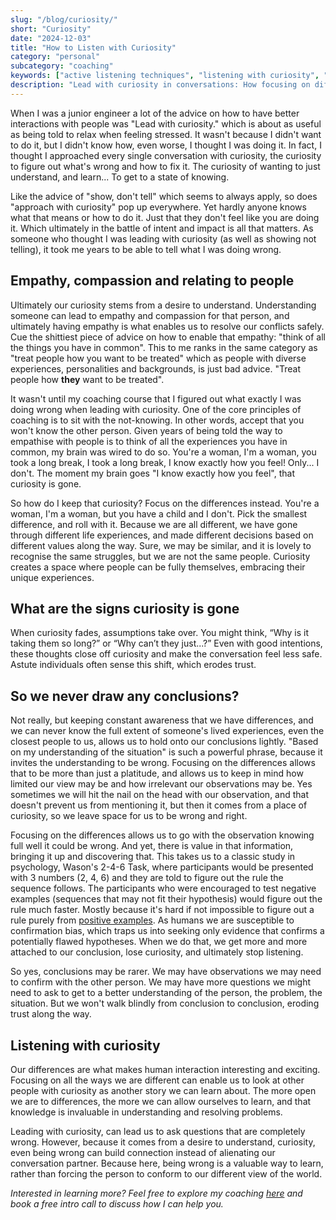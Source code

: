 ```yaml
---
slug: "/blog/curiosity/"
short: "Curiosity"
date: "2024-12-03"
title: "How to Listen with Curiosity"
category: "personal"
subcategory: "coaching"
keywords: ["active listening techniques", "listening with curiosity", "empathy and coaching", "effective communication tips", "coaching principles", "confirmation bias in communication", "overcoming assumptions in communication", "effective conflict resolution", "effective problem solving", "overcoming assumptions in relationships", "safe communication", "open communication", "listening for black swans", "Wason's 2-4-6 task", "fostering trust in communication"]
description: "Lead with curiosity in conversations: How focusing on differences, overcoming assumptions, and embracing the unknown are keys to empathetic communication and effective problem-solving."
---
```


When I was a junior engineer a lot of the advice on how to have better interactions with people was "Lead with curiosity." which is about as useful as being told to relax when feeling stressed. It wasn't because I didn't want to do it, but I didn't know how, even worse, I thought I was doing it. In fact, I thought I approached every single conversation with curiosity, the curiosity to figure out what's wrong and how to fix it. The curiosity of wanting to just understand, and learn... To get to a state of knowing. 

Like the advice of "show, don't tell" which seems to always apply, so does "approach with curiosity" pop up everywhere. Yet hardly anyone knows what that means or how to do it. Just that they don't feel like you are doing it. Which ultimately in the battle of intent and impact is all that matters. As someone who thought I was leading with curiosity (as well as showing not telling), it took me years to be able to tell what I was doing wrong. 

## Empathy, compassion and relating to people

Ultimately our curiosity stems from a desire to understand. Understanding someone can lead to empathy and compassion for that person, and ultimately having empathy is what enables us to resolve our conflicts safely. Cue the shittiest piece of advice on how to enable that empathy: "think of all the things you have in common". This to me ranks in the same category as "treat people how you want to be treated" which as people with diverse experiences, personalities and backgrounds, is just bad advice. "Treat people how **they** want to be treated". 

It wasn't until my coaching course that I figured out what exactly I was doing wrong when leading with curiosity. One of the core principles of coaching is to sit with the not-knowing. In other words, accept that you won't know the other person. Given years of being told the way to empathise with people is to think of all the experiences you have in common, my brain was wired to do so. You're a woman, I'm a woman, you took a long break, I took a long break, I know exactly how you feel! Only... I don't. The moment my brain goes "I know exactly how you feel", that curiosity is gone. 

So how do I keep that curiosity? Focus on the differences instead. You're a woman, I'm a woman, but you have a child and I don't. Pick the smallest difference, and roll with it. Because we are all different, we have gone through different life experiences, and made different decisions based on different values along the way. Sure, we may be similar, and it is lovely to recognise the same struggles, but we are not the same people. Curiosity creates a space where people can be fully themselves, embracing their unique experiences. 

## What are the signs curiosity is gone

When curiosity fades, assumptions take over. You might think, “Why is it taking them so long?” or “Why can’t they just...?” Even with good intentions, these thoughts close off curiosity and make the conversation feel less safe. Astute individuals often sense this shift, which erodes trust.

## So we never draw any conclusions?

Not really, but keeping constant awareness that we have differences, and we can never know the full extent of someone's lived experiences, even the closest people to us, allows us to hold onto our conclusions lightly. "Based on my understanding of the situation" is such a powerful phrase, because it invites the understanding to be wrong. Focusing on the differences allows that to be more than just a platitude, and allows us to keep in mind how limited our view may be and how irrelevant our observations may be. Yes sometimes we will hit the nail on the head with our observation, and that doesn't prevent us from mentioning it, but then it comes from a place of curiosity, so we leave space for us to be wrong and right. 

Focusing on the differences allows us to go with the observation knowing full well it could be wrong. And yet, there is value in that information, bringing it up and discovering that. This takes us to a classic study in psychology, Wason's 2-4-6 Task, where participants would be presented with 3 numbers (2, 4, 6) and they are told to figure out the rule the sequence follows. The participants who were encouraged to test negative examples (sequences that may not fit their hypothesis) would figure out the rule much faster. Mostly because it's hard if not impossible to figure out a rule purely from [positive examples](/blog/positive_examples/). As humans we are susceptible to confirmation bias, which traps us into seeking only evidence that confirms a potentially flawed hypotheses. When we do that, we get more and more attached to our conclusion, lose curiosity, and ultimately stop listening. 

So yes, conclusions may be rarer. We may have observations we may need to confirm with the other person. We may have more questions we might need to ask to get to a better understanding of the person, the problem, the situation. But we won't walk blindly from conclusion to conclusion, eroding trust along the way.

## Listening with curiosity

Our differences are what makes human interaction interesting and exciting. Focusing on all the ways we are different can enable us to look at other people with curiosity as another story we can learn about. The more open we are to differences, the more we can allow ourselves to learn, and that knowledge is invaluable in understanding and resolving problems.

Leading with curiosity, can lead us to ask questions that are completely wrong. However, because it comes from a desire to understand, curiosity, even being wrong can build connection instead of alienating our conversation partner. Because here, being wrong is a valuable way to learn, rather than forcing the person to conform to our different view of the world.

_Interested in learning more? Feel free to explore my coaching [here](/coaching/) and book a free intro call to discuss how I can help you._
